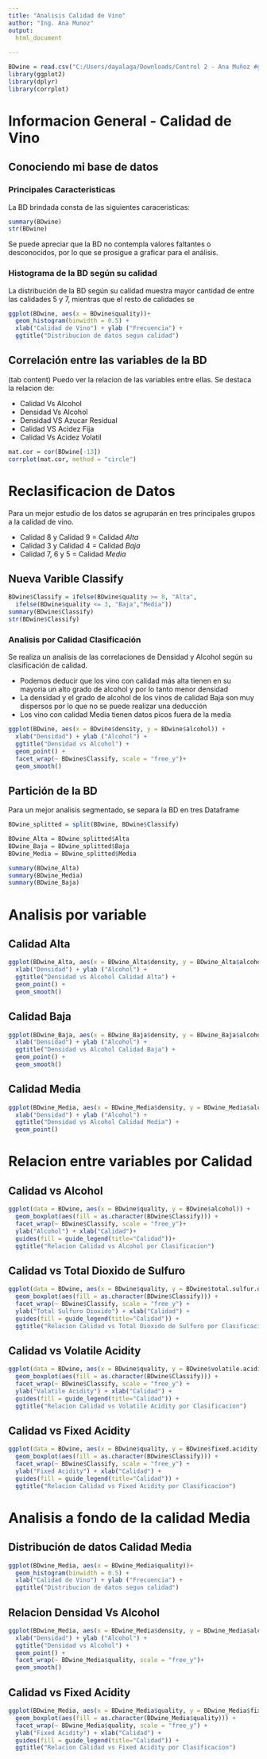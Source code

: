---
title: "Analisis Calidad de Vino"
author: "Ing. Ana Munoz"
output: 
  html_document
    
---

```{r, warning = FALSE}
BDwine = read.csv("C:/Users/dayalaga/Downloads/Control 2 - Ana Muñoz #ggplot/winequality-white.csv", sep = ";", header = TRUE) 
library(ggplot2)
library(dplyr)
library(corrplot) 
```

# Informacion General - Calidad de Vino {.tabset .tabset-fade .tabset-pills}

## Conociendo mi base de datos 

### Principales Caracteristicas
La BD brindada consta de las siguientes caraceristicas:
```{r}
summary(BDwine)
str(BDwine)
```
Se puede apreciar que la BD no contempla valores faltantes o desconocidos, por lo que se prosigue a graficar para el análisis.

### Histograma de la BD según su calidad

La distribución de la BD según su calidad muestra mayor cantidad de entre las calidades 5 y 7, mientras que el resto de calidades se 
```{r}
ggplot(BDwine, aes(x = BDwine$quality))+
  geom_histogram(binwidth = 0.5) +
  xlab("Calidad de Vino") + ylab ("Frecuencia") +
  ggtitle("Distribucion de datos segun calidad")
```

## Correlación entre las variables de la BD
(tab content)
Puedo ver la relacion de las variables entre ellas. Se destaca la relacion de:

- Calidad Vs Alcohol
- Densidad Vs Alcohol 
- Densidad VS Azucar Residual
- Calidad VS Acidez Fija
- Calidad Vs Acidez Volatil

```{r, echo=TRUE}
mat.cor = cor(BDwine[-13])
corrplot(mat.cor, method = "circle")
```


# Reclasificacion de Datos {.tabset .tabset-fade .tabset-pills}

Para un mejor estudio de los datos se agruparán en tres principales grupos a la calidad de vino.

- Calidad 8 y Calidad 9 = Calidad *Alta*
- Calidad 3 y Calidad 4 = Calidad *Baja*
- Calidad 7, 6 y 5 = Calidad *Media*

## Nueva Varible Classify
```{r, echo=TRUE}
BDwine$Classify = ifelse(BDwine$quality >= 8, "Alta", 
  ifelse(BDwine$quality <= 3, "Baja","Media"))
summary(BDwine$Classify)
str(BDwine$Classify)

```

### Analisis por Calidad Clasificación

Se realiza un analisis de las correlaciones de Densidad y Alcohol según su clasificación de calidad.

- Podemos deducir que los vino con calidad más alta tienen en su mayoria un alto grado de alcohol y por lo tanto menor densidad
- La densidad y el grado de alcohol de los vinos de calidad Baja son muy dispersos por lo que no se puede realizar una deducción
- Los vino con calidad Media tienen datos picos fuera de la media
```{r}
ggplot(BDwine, aes(x = BDwine$density, y = BDwine$alcohol)) +
  xlab("Densidad") + ylab ("Alcohol") +
  ggtitle("Densidad vs Alcohol") +
  geom_point() +  
  facet_wrap(~ BDwine$Classify, scale = "free_y")+
  geom_smooth()

```

## Partición de la BD
Para un mejor analisis segmentado, se separa la BD en tres Dataframe
```{r}
BDwine_splitted = split(BDwine, BDwine$Classify)

BDwine_Alta = BDwine_splitted$Alta
BDwine_Baja = BDwine_splitted$Baja
BDwine_Media = BDwine_splitted$Media

summary(BDwine_Alta)
summary(BDwine_Media)
summary(BDwine_Baja)
```

# Analisis por variable {.tabset .tabset-fade .tabset-pills}

## Calidad Alta

```{r}
ggplot(BDwine_Alta, aes(x = BDwine_Alta$density, y = BDwine_Alta$alcohol)) +
  xlab("Densidad") + ylab ("Alcohol") +
  ggtitle("Densidad vs Alcohol Calidad Alta") +
  geom_point() +  
  geom_smooth()
```

## Calidad Baja

```{r}
ggplot(BDwine_Baja, aes(x = BDwine_Baja$density, y = BDwine_Baja$alcohol)) +
  xlab("Densidad") + ylab ("Alcohol") +
  ggtitle("Densidad vs Alcohol Calidad Baja") +
  geom_point() +  
  geom_smooth()
```

## Calidad Media
```{r}
ggplot(BDwine_Media, aes(x = BDwine_Media$density, y = BDwine_Media$alcohol)) +
  xlab("Densidad") + ylab ("Alcohol") +
  ggtitle("Densidad vs Alcohol Calidad Media") +
  geom_point()
```

# Relacion entre variables por Calidad {.tabset .tabset-fade .tabset-pills}

## Calidad vs Alcohol

```{r}
ggplot(data = BDwine, aes(x = BDwine$quality, y = BDwine$alcohol)) +  
  geom_boxplot(aes(fill = as.character(BDwine$Classify))) + 
  facet_wrap(~ BDwine$Classify, scale = "free_y")+
  ylab("Alcohol") + xlab("Calidad")+
  guides(fill = guide_legend(title="Calidad"))+
  ggtitle("Relacion Calidad vs Alcohol por Clasificacion")
```

## Calidad vs Total Dioxido de Sulfuro
```{r}
ggplot(data = BDwine, aes(x = BDwine$quality, y = BDwine$total.sulfur.dioxide)) +  
  geom_boxplot(aes(fill = as.character(BDwine$Classify))) +    
  facet_wrap(~ BDwine$Classify, scale = "free_y") +
  ylab("Total Sulfuro Dioxido") + xlab("Calidad") +
  guides(fill = guide_legend(title="Calidad")) +
  ggtitle("Relacion Calidad vs Total Dioxido de Sulfuro por Clasificacion")
```

## Calidad vs Volatile Acidity
```{r}
ggplot(data = BDwine, aes(x = BDwine$quality, y = BDwine$volatile.acidity)) +  
  geom_boxplot(aes(fill = as.character(BDwine$Classify))) +   
  facet_wrap(~ BDwine$Classify, scale = "free_y") +
  ylab("Valatile Acidity") + xlab("Calidad") +
  guides(fill = guide_legend(title="Calidad")) +
  ggtitle("Relacion Calidad vs Volatile Acidity por Clasificacion")
```

## Calidad vs Fixed Acidity
```{r}
ggplot(data = BDwine, aes(x = BDwine$quality, y = BDwine$fixed.acidity)) +  
  geom_boxplot(aes(fill = as.character(BDwine$Classify))) +   
  facet_wrap(~ BDwine$Classify, scale = "free_y") +
  ylab("Fixed Acidity") + xlab("Calidad") +
  guides(fill = guide_legend(title="Calidad")) +
  ggtitle("Relacion Calidad vs Fixed Acidity por Clasificacion")
```

# Analisis a fondo de la calidad Media {.tabset .tabset-fade .tabset-pills}

## Distribución de datos Calidad Media
```{r}
ggplot(BDwine_Media, aes(x = BDwine_Media$quality))+
  geom_histogram(binwidth = 0.5) +
  xlab("Calidad de Vino") + ylab ("Frecuencia") +
  ggtitle("Distribucion de datos segun calidad")

```

## Relacion Densidad Vs Alcohol
```{r}
ggplot(BDwine_Media, aes(x = BDwine_Media$density, y = BDwine_Media$alcohol)) +
  xlab("Densidad") + ylab ("Alcohol") +
  ggtitle("Densidad vs Alcohol") +
  geom_point() +  
  facet_wrap(~ BDwine_Media$quality, scale = "free_y")+
  geom_smooth()
```


## Calidad vs Fixed Acidity
```{r}
ggplot(BDwine_Media, aes(x = BDwine_Media$quality, y = BDwine_Media$fixed.acidity)) +  
  geom_boxplot(aes(fill = as.character(BDwine_Media$quality))) +   
  facet_wrap(~ BDwine_Media$quality, scale = "free_y") +
  ylab("Fixed Acidity") + xlab("Calidad") +
  guides(fill = guide_legend(title="Calidad")) +
  ggtitle("Relacion Calidad vs Fixed Acidity por Clasificacion")
```

